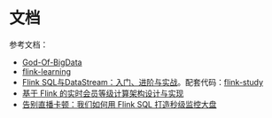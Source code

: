 # 文档

参考文档：

* [God-Of-BigData](https://github.com/wangzhiwubigdata/God-Of-BigData)
* [flink-learning](https://github.com/zhisheng17/flink-learning)
* [Flink SQL与DataStream：入门、进阶与实战](https://weread.qq.com/web/bookDetail/3fc32530813ab8883g0116ab)。配套代码：[flink-study](https://github.com/yangyichao-mango/flink-study)
* [基于 Flink 的实时会员等级计算架构设计与实现](https://mp.weixin.qq.com/s/pxrdwHY-eaZqqCcBhpycug)
* [告别直播卡顿：我们如何用 Flink SQL 打造秒级监控大盘](https://mp.weixin.qq.com/s/NruvBkKLrF0iGMxLu0st9A)